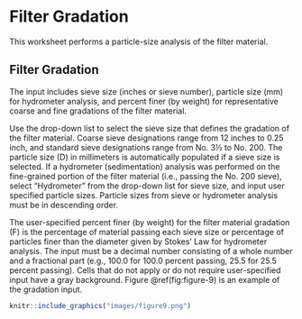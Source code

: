 # Filter Gradation

This worksheet performs a particle-size analysis of the filter material.

## Filter Gradation

The input includes sieve size (inches or sieve number), particle size (mm) for hydrometer analysis, and percent finer (by weight) for representative coarse and fine gradations of the filter material.

Use the drop-down list to select the sieve size that defines the gradation of the filter material. Coarse sieve designations range from 12 inches to 0.25 inch, and standard sieve designations range from No. 3½ to No. 200. The particle size (D) in millimeters is automatically populated if a sieve size is selected. If a hydrometer (sedimentation) analysis was performed on the fine-grained portion of the filter material (i.e., passing the No. 200 sieve), select “Hydrometer” from the drop-down list for sieve size, and input user specified particle sizes. Particle sizes from sieve or hydrometer analysis must be in descending order.

The user-specified percent finer (by weight) for the filter material gradation (F) is the percentage of material passing each sieve size or percentage of particles finer than the diameter given by Stokes’ Law for hydrometer analysis. The input must be a decimal number consisting of a whole number and a fractional part (e.g., 100.0 for 100.0 percent passing, 25.5 for 25.5 percent passing). Cells that do not apply or do not require user-specified input have a gray background. Figure \@ref(fig:figure-9) is an example of the gradation input.

```r
knitr::include_graphics("images/figure9.png")
```